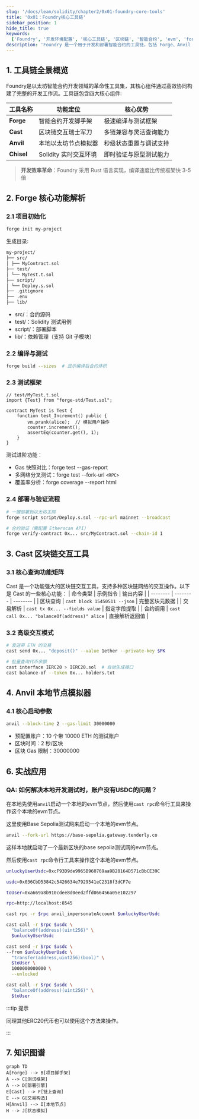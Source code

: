 ```yaml
---
slug: '/docs/lean/solidity/chapter2/0x01-foundry-core-tools'
title: '0x01：Foundry核心工具链'
sidebar_position: 1
hide_title: true
keywords:
  ['Foundry', '开发环境配置', '核心工具链', '区块链', '智能合约', 'evm', 'forge', 'anvil', 'cast']
description: 'Foundry 是一个用于开发和部署智能合约的工具链，包括 Forge、Anvil 和 Cast 等工具。本文介绍了 Foundry 的核心工具链，包括 Forge、Anvil 和 Cast 等工具。'
---
```


## 1. 工具链全景概览

Foundry是以太坊智能合约开发领域的革命性工具集，其核心组件通过高效协同构建了完整的开发工作流。工具链包含四大核心组件:

| 工具名称       | 功能定位              | 核心优势               |
| -------------- | --------------------- | ---------------------- |
| ​**​Forge​**​  | 智能合约开发脚手架    | 极速编译与测试框架     |
| ​**​Cast​**​   | 区块链交互瑞士军刀    | 多链兼容与灵活查询能力 |
| ​**​Anvil​**​  | 本地以太坊节点模拟器  | 秒级状态重置与调试支持 |
| ​**​Chisel​**​ | Solidity 实时交互环境 | 即时验证与原型测试能力 |

> ​**​开发效率革命​**​：Foundry 采用 Rust 语言实现，编译速度比传统框架快 3-5 倍

## 2. Forge 核心功能解析

### 2.1 项目初始化

```bash
forge init my-project
```

生成目录:

```bash
my-project/
├── src/
│ ├── MyContract.sol
├── test/
│ └── MyTest.t.sol
├── script/
│ └── Deploy.s.sol
├── .gitignore
├── .env
├── lib/
```

- src/：合约源码
- test/：Solidity 测试用例
- script/：部署脚本
- lib/：依赖管理（支持 Git 子模块）

### 2.2 编译与测试

```bash
forge build --sizes  # 显示编译后合约体积
```

### 2.3 测试框架

```solidity
// test/MyTest.t.sol
import {Test} from "forge-std/Test.sol";

contract MyTest is Test {
    function test_Increment() public {
        vm.prank(alice);  // 模拟用户操作
        counter.increment();
        assertEq(counter.get(), 1);
    }
}
```

测试进阶功能​​：

- Gas 快照对比​​：forge test --gas-report
- 多网络分叉测试​​：forge test --fork-url `<RPC>`
- 覆盖率分析​​：forge coverage --report html

### 2.4 部署与验证流程

```bash
# 一键部署到以太坊主网
forge script script/Deploy.s.sol --rpc-url mainnet --broadcast

# 合约验证（需配置 Etherscan API）
forge verify-contract 0x... src/MyContract.sol --chain-id 1
```

## 3. Cast 区块链交互工具

### 3.1 核心查询功能矩阵

Cast 是一个功能强大的区块链交互工具，支持多种区块链网络的交互操作。以下是 Cast 的一些核心功能：
| 命令类型 | 示例指令 | 输出内容 |
| -------- | -------- | -------- |
| 区块查询 | `cast block 15450511 --json` | 完整区块元数据 |
| 交易解析 | `cast tx 0x... --fields value` | 指定字段提取 |
| 合约调用 | `cast call 0x... "balanceOf(address)" alice` | 直接解析返回值 |

### 3.2 高级交互模式

```bash
# 发送带 ETH 的交易
cast send 0x... "deposit()" --value 1ether --private-key $PK

# 批量查询代币余额
cast interface IERC20 > IERC20.sol  # 自动生成接口
cast balance-of --token 0x... holders.txt
```

## 4. Anvil 本地节点模拟器

### 4.1 核心启动参数

```bash
anvil --block-time 2 --gas-limit 30000000
```

- 预配置账户​​：10 个带 10000 ETH 的测试账户
- 区块时间​​：2 秒/区块
- 区块 Gas 限制​​：30000000

## 6. 实战应用

### QA: 如何解决本地开发测试时，账户没有USDC的问题？

在本地先使用`anvil`启动一个本地的evm节点，然后使用`cast rpc`命令行工具来操作这个本地的evm节点。

这里使用Base Sepolia测试网来启动一个本地的evm节点。

```bash
anvil --fork-url https://base-sepolia.gateway.tenderly.co
```

这样本地就启动了一个最新区块的base sepolia测试网的evm节点。

然后使用`cast rpc`命令行工具来操作这个本地的evm节点。

```bash
unluckyUserUsdc=0xcF93D9de9965B960769aa9B28164D571cBbCE39C

usdc=0x036CbD53842c5426634e7929541eC2318f3dCF7e

toUser=0xa669a8b910cdee8d0eed2ffd066456a05e102297

rpc=http://localhost:8545

cast rpc -r $rpc anvil_impersonateAccount $unluckyUserUsdc

cast call -r $rpc $usdc \
  "balanceOf(address)(uint256)" \
  $unluckyUserUsdc

cast send -r $rpc $usdc \
--from $unluckyUserUsdc \
  "transfer(address,uint256)(bool)" \
  $toUser \
  1000000000000 \
  --unlocked

cast call -r $rpc $usdc \
  "balanceOf(address)(uint256)" \
  $toUser
```

:::tip 提示

同理其他ERC20代币也可以使用这个方法来操作。

:::

## 7. 知识图谱

```mermaid
graph TD
A[Forge] --> B[项目脚手架]
A --> C[测试框架]
A --> D[部署引擎]
E[Cast] --> F[链上查询]
E --> G[交易构造]
H[Anvil] --> I[本地节点]
H --> J[状态模拟]
```
